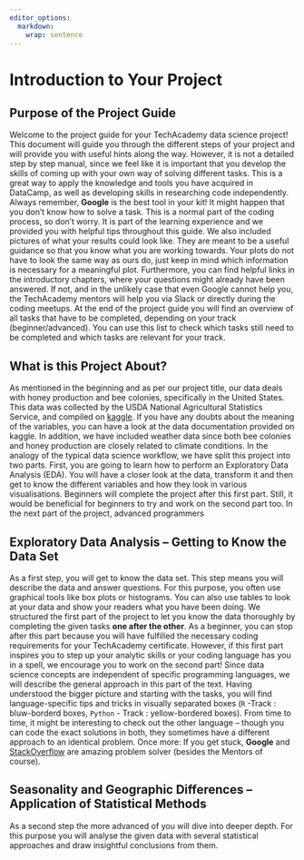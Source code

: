 ```yaml
---
editor_options: 
  markdown: 
    wrap: sentence
---
```


\newpage

# Introduction to Your Project

## Purpose of the Project Guide
Welcome to the project guide for your TechAcademy data science project! This document will guide you through the different steps of your project and will provide you with useful hints along the way. However, it is not a detailed step by step manual, since we feel like it is important that you develop the skills of coming up with your own way of solving different tasks. This is a great way to apply the knowledge and tools you have acquired in DataCamp, as well as developing skills in researching code independently. Always remember, **Google** is the best tool in your kit! 
It might happen that you don’t know how to solve a task. This is a normal part of the coding process, so don’t worry. It is part of the learning experience and we provided you with helpful tips throughout this guide. We also included pictures of what your results could look like. They are meant to be a useful guidance so that you know what you are working towards. Your plots do not have to look the same way as ours do, just keep in mind which information is necessary for a meaningful plot. Furthermore, you can find helpful links in the introductory chapters, where your questions might already have been answered. If not, and in the unlikely case that even Google cannot help you, the TechAcademy mentors will help you via Slack or directly during the coding meetups.
At the end of the project guide you will find an overview of all tasks that have to be completed, depending on your track (beginner/advanced). You can use this list to check which tasks still need to be completed and which tasks are relevant for your track.


## What is this Project About?
As mentioned in the beginning and as per our project title, our data deals with honey production and bee colonies, specifically in the United States. This data was collected by the USDA National Agricultural Statistics Service, and compiled on [kaggle](https://www.kaggle.com/datasets/kyleahmurphy/nass-honey-bee-20152021?select=NASS_Bee-Stressors_2015-2021.csv). If you have any doubts about the meaning of the variables, you can have a look at the data documentation provided on kaggle. In addition, we have included weather data since both bee colonies and honey production are closely related to climate conditions.
In the analogy of the typical data science workflow, we have split this project into two parts. First, you are going to learn how to perform an Exploratory Data Analysis (EDA). You will have a closer look at the data, transform it and then get to know the different variables and how they look in various visualisations.
Beginners will complete the project after this first part. Still, it would be beneficial for beginners to try and work on the second part too. In the next part of the project, advanced programmers 


## Exploratory Data Analysis -- Getting to Know the Data Set
As a first step, you will get to know the data set. This step means you will describe the data and answer questions. For this purpose, you often use graphical tools like box plots or histograms. You can also use tables to look at your data and show your readers what you have been doing.
We structured the first part of the project to let you know the data thoroughly by completing the given tasks **one after the other**. As a beginner, you can stop after this part because you will have fulfilled the necessary coding requirements for your TechAcademy certificate. However, if this first part inspires you to step up your analytic skills or your coding language has you in a spell, we encourage you to work on the second part!
Since data science concepts are independent of specific programming languages, we will describe the general approach in this part of the text. Having understood the bigger picture and starting with the tasks, you will find language-specific tips and tricks in visually separated boxes (`R` -Track : bluw-borderd boxes, `Python` - Track : yellow-bordered boxes). From time to time, it might be interesting to check out the other language – though you can code the exact solutions in both, they sometimes have a different approach to an identical problem. 
Once more: If you get stuck, **Google** and [StackOverflow](https://stackoverflow.com/) are amazing problem solver (besides the Mentors of course).



## Seasonality and Geographic Differences -- Application of Statistical Methods
As a second step the more advanced of you will dive into deeper depth. For this purpose you will analyse the given data with several statistical approaches and draw insightful conclusions from them.
